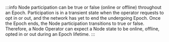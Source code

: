 :::info
Node participation can be true or false (online or offline) throughout an Epoch. Participation is in a transient state when the operator requests to opt in or out, and the network has yet to end the undergoing Epoch. Once the Epoch ends, the Node participation transitions to true or false. Therefore, a Node Operator can expect a Node state to be online, offline, opted in or out during an Epoch lifetime.
:::

